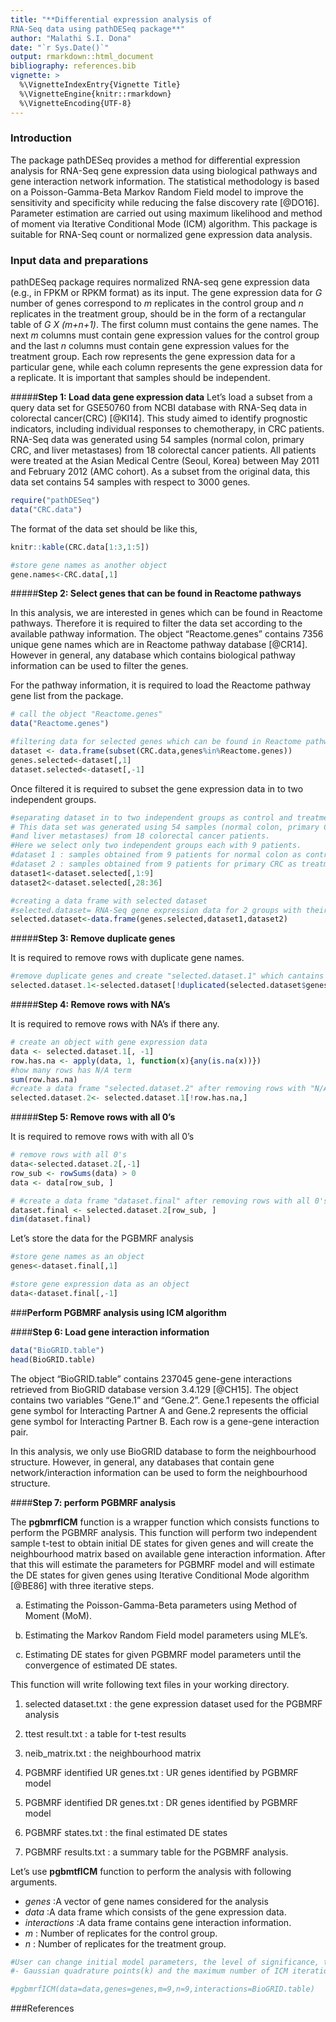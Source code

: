 ```yaml
---
title: "**Differential expression analysis of 
RNA-Seq data using pathDESeq package**"
author: "Malathi S.I. Dona"
date: "`r Sys.Date()`"
output: rmarkdown::html_document
bibliography: references.bib
vignette: >
  %\VignetteIndexEntry{Vignette Title}
  %\VignetteEngine{knitr::rmarkdown}
  %\VignetteEncoding{UTF-8}
---
```



### **Introduction**

The package pathDESeq provides a method for differential expression analysis for RNA-Seq gene expression data using biological pathways and gene interaction network information. The statistical methodology is  based on a Poisson-Gamma-Beta Markov Random Field model to improve the sensitivity and specificity while reducing the false discovery rate [@DO16]. Parameter estimation are carried out using maximum likelihood and method of moment via Iterative Conditional Mode (ICM) algorithm. This package is suitable for RNA-Seq count or normalized gene expression data analysis. 

### **Input data and preparations**
pathDESeq package requires normalized RNA-seq gene expression data (e.g., in FPKM or RPKM format) as its input. The gene expression data for *G* number of genes correspond to *m* replicates in the control group and *n* replicates in the treatment group, should be in the form of a rectangular table of *G X (m+n+1)*. The first column must contains the gene names. The next *m* columns must contain gene expression values for the control group and the last *n* columns must contain gene expression values for the treatment group. Each row represents the gene expression data for a particular gene, while  each column represents the gene expression data for a replicate. It is important that samples should be independent.  

#####**Step 1: Load data gene expression data**
Let's load a subset from a query data set for GSE50760 from NCBI database with RNA-Seq data in colorectal cancer(CRC) [@KI14]. This study aimed to identify prognostic indicators, including individual responses to chemotherapy, in CRC patients. RNA-Seq data was generated using 54 samples (normal colon, primary CRC, and liver metastases) from 18 colorectal cancer patients. All patients were treated at the Asian Medical Centre (Seoul, Korea) between May 2011 and February 2012 (AMC cohort). As a subset from the original data, this data set contains 54 samples with respect to 3000 genes.
```r
require("pathDESeq")
data("CRC.data")
```
The format of the data set should be like this,
```r
knitr::kable(CRC.data[1:3,1:5])
```

```r
#store gene names as another object
gene.names<-CRC.data[,1]
```
#####**Step 2: Select genes that can be found in Reactome pathways**

In this analysis, we are interested in genes which can be found in Reactome pathways. Therefore it is required to filter the data set according to the available pathway information. The object "Reactome.genes" contains 7356 unique gene names which are in Reactome pathway database [@CR14]. However in general, any database which contains biological pathway information can be used to filter the genes.

For the pathway information, it is required to load the Reactome pathway gene list from the package.

```r
# call the object "Reactome.genes" 
data("Reactome.genes")

#filtering data for selected genes which can be found in Reactome pathways.
dataset <- data.frame(subset(CRC.data,genes%in%Reactome.genes))
genes.selected<-dataset[,1]
dataset.selected<-dataset[,-1]
```


Once filtered it is required to subset the gene expression data in to two independent groups.  
```r
#separating dataset in to two independent groups as control and treatment
# This data set was generated using 54 samples (normal colon, primary CRC, 
#and liver metastases) from 18 colorectal cancer patients. 
#Here we select only two independent groups each with 9 patients.
#dataset 1 : samples obtained from 9 patients for normal colon as control group
#dataset 2 : samples obtained from 9 patients for primary CRC as treatment group
dataset1<-dataset.selected[,1:9]
dataset2<-dataset.selected[,28:36]

#creating a data frame with selected dataset
#selected.dataset= RNA-Seq gene expression data for 2 groups with their gene names
selected.dataset<-data.frame(genes.selected,dataset1,dataset2)

```
#####**Step 3: Remove duplicate genes**

It is required to remove rows with duplicate gene names.
```r
#remove duplicate genes and create "selected.dataset.1" which cantains gene expression data for unique genes. 
selected.dataset.1<-selected.dataset[!duplicated(selected.dataset$genes.selected), ]
```

#####**Step 4: Remove rows with NA's**

It is required to remove rows with NA's if there any. 
```r
# create an object with gene expression data
data <- selected.dataset.1[, -1]
row.has.na <- apply(data, 1, function(x){any(is.na(x))})
#how many rows has N/A term
sum(row.has.na)
#create a data frame "selected.dataset.2" after removing rows with "N/A"
selected.dataset.2<- selected.dataset.1[!row.has.na,]
```


#####**Step 5: Remove rows with all 0's**

It is required to remove rows with with all 0's 
```r
# remove rows with all 0's 
data<-selected.dataset.2[,-1]
row_sub <- rowSums(data) > 0
data <- data[row_sub, ]

# #create a data frame "dataset.final" after removing rows with all 0's
dataset.final <- selected.dataset.2[row_sub, ]
dim(dataset.final)
```
Let's store the data for the PGBMRF analysis

```r
#store gene names as an object
genes<-dataset.final[,1]

#store gene expression data as an object
data<-dataset.final[,-1]

```



###**Perform PGBMRF analysis using ICM algorithm**


####**Step 6: Load gene interaction information**


```r
data("BioGRID.table")
head(BioGRID.table)
```
The object "BioGRID.table" contains 237045 gene-gene interactions retrieved from BioGRID database version 3.4.129  [@CH15].
The object contains two variables "Gene.1" and "Gene.2". Gene.1 repesents the official gene symbol for Interacting Partner A and Gene.2 represents the 
official gene symbol for Interacting Partner B. Each row is a gene-gene interaction pair.

In this analysis, we only use BioGRID database to form the neighbourhood structure. However, in general, any databases
that contain gene network/interaction information can be used to form the neighbourhood structure.


####**Step 7: perform PGBMRF analysis **


The **pgbmrfICM** function is a wrapper function which consists functions to perform the PGBMRF analysis. This function will perform two independent sample t-test to obtain initial DE states for given genes and will create the neighbourhood matrix based on available gene interaction information. After that this will estimate the parameters for PGBMRF model and will estimate the DE states for given genes using Iterative Conditional Mode algorithm [@BE86] with three iterative steps.

(a) Estimating the Poisson-Gamma-Beta parameters using Method of Moment (MoM).

(b) Estimating the Markov Random Field model parameters using MLE's.

(c) Estimating DE states for given PGBMRF model parameters until the convergence of estimated DE states.


 This function will write following text files in your working directory.

1. selected dataset.txt : the gene expression dataset used for the PGBMRF analysis

2. ttest result.txt     : a table for t-test results

3. neib_matrix.txt      : the neighbourhood matrix

4. PGBMRF identified UR genes.txt : UR genes identified by PGBMRF model

5. PGBMRF identified DR genes.txt : DR genes identified by PGBMRF model

6. PGBMRF states.txt    : the final estimated DE states

7. PGBMRF results.txt   : a summary table for the PGBMRF analysis.

Let's use **pgbmtfICM** function to perform the analysis with following arguments.

* _genes_         :A vector of gene names considered for the analysis
* _data_          :A data frame which consists of the gene expression data. 
* _interactions_  :A data frame contains gene interaction information.
* _m_             : Number of replicates for the control group.
* _n_             : Number of replicates for the treatment group.

 
```r

#User can change initial model parameters, the level of significance, the appropriate number of 
#- Gaussian quadrature points(k) and the maximum number of ICM iterations for the best performance.

#pgbmrfICM(data=data,genes=genes,m=9,n=9,interactions=BioGRID.table)

```


###References
